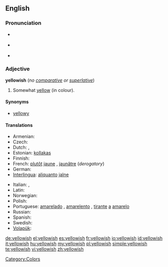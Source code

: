 ==English==

===Pronunciation===
* {{a|RP}} {{IPA|/ˈjeləʊɪʃ/}}
* {{a|US}} {{IPA|/ˈjelɔʊɪʃ/}}
* {{audio|en-us-yellowish.ogg|Audio (US)}}

===Adjective===
'''yellowish''' (''no [[comparative]] or [[superlative]]'')

# Somewhat [[yellow]] (in colour).

====Synonyms====
* [[yellowy]]

====Translations====
{{trans-top|somewhat yellow}}
* Armenian: {{t-|hy|դեղնավուն|tr=deġnavun}}
* Czech: {{t-|cs|žlutavý}}
* Dutch: {{t+|nl|gelig}}, {{t-|nl|geelachtig}}
* Estonian: [[kollakas]]
* Finnish: {{t+|fi|kellertävä}}
* French: [[plutôt]] [[jaune]] {{m|f}}, [[jaunâtre]] {{m|f}} (''derogatory'')
* German: {{t+|de|gelblich}}
* [[Interlingua]]: [[aliquanto]] [[jalne]]
{{trans-mid}}
* Italian: {{t-|it|giallastro|m}}, {{t-|it|giallastra|f}}
* Latin: {{t-|la|galbinus}}
* Norwegian: {{t-|no|gulaktig}}
* Polish: {{t+|pl|żółtawy}}
* Portuguese: [[amarelado]] {{m}}, [[amarelento]] {{m}}, [[tirante]] [[a]] [[amarelo]]
* Russian: {{t|ru|желтоватый|tr=želtovátyj}}
* Spanish: {{t-|es|amarillento|m}}
* Swedish: {{t+|sv|gulaktig}}
* [[Volapük]]: {{t|vo|yelovilik}}
{{trans-bottom}}

[[Category:Colors]]

[[de:yellowish]]
[[el:yellowish]]
[[es:yellowish]]
[[fr:yellowish]]
[[io:yellowish]]
[[id:yellowish]]
[[it:yellowish]]
[[hu:yellowish]]
[[my:yellowish]]
[[pl:yellowish]]
[[simple:yellowish]]
[[te:yellowish]]
[[vi:yellowish]]
[[zh:yellowish]]
